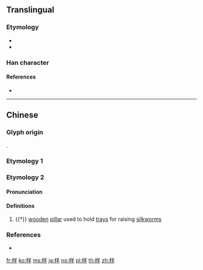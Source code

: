 {{character info/new}}
==Translingual==
{{stroke order|type=animate}}
{{Han simplified forms|樣|様|样}}

===Etymology===
* {{Han compound|ls=psc
|木|c1=s|t1=wood
|羊|c2=p
}}
* {{Han simp|樣|f=永|t=&nbsp;}}

===Han character===
{{Han char|rn=75|rad=木|as=06|sn=10|four=|canj=DTQ|ids=⿰木羊}}

====References====
* {{Han ref|kx=0524.030|dkj=14742|hdz=21207.020|uh=6837}}

----

==Chinese==

===Glyph origin===
{{Han etym}}
{{Han compound|木|羊|ls=psc|c1=s|c2=p}}.

===Etymology 1===
{{zh-see|樣}}

===Etymology 2===
{{zh-forms}}

====Pronunciation====
{{zh-pron
|m=yáng
|mc=y
|oc=y
|cat=n
}}

====Definitions====
{{zh-hanzi}}

# {{†}} {{lb|zh|ancient Qi dialect}} [[wooden]] [[pillar]] used to hold [[tray]]s for raising [[silkworm]]s

===References===
* {{R:twedu|C05085}}

[[fr:样]]
[[ko:样]]
[[ms:样]]
[[ja:样]]
[[no:样]]
[[pl:样]]
[[th:样]]
[[zh:样]]